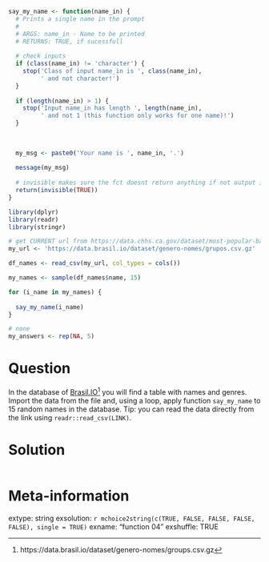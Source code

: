 ```r
say_my_name <- function(name_in) {
  # Prints a single name in the prompt
  #
  # ARGS: name_in - Name to be printed
  # RETURNS: TRUE, if sucessfull
  
  # check inputs
  if (class(name_in) != 'character') {
    stop('Class of input name_in is ', class(name_in), 
         ' and not character!')
  }
  
  if (length(name_in) > 1) {
    stop('Input name_in has length ', length(name_in), 
         ' and not 1 (this function only works for one name)!')
  }
  
  
  
  my_msg <- paste0('Your name is ', name_in, '.')
  
  message(my_msg)
  
  # invisible makes sure the fct doesnt return anything if not output is set
  return(invisible(TRUE))
}

library(dplyr)
library(readr)
library(stringr)

# get CURRENT url from https://data.chhs.ca.gov/dataset/most-popular-baby-names-2005-current
my_url <- 'https://data.brasil.io/dataset/genero-nomes/grupos.csv.gz'

df_names <- read_csv(my_url, col_types = cols())

my_names <- sample(df_names$name, 15)

for (i_name in my_names) {
  
  say_my_name(i_name)
}
```

```r
# none
my_answers <- rep(NA, 5)

```

Question
========

In the database of [Brasil.IO](https://data.brasil.io/dataset/genero-nomes/groups.csv.gz)^[https://data.brasil.io/dataset/genero-nomes/groups.csv.gz] you will find a table with names and genres. Import the data from the file and, using a loop, apply  function `say_my_name` to 15 random names in the database. Tip:  you can read the data directly from the link using `readr::read_csv(LINK)`.


Solution
================

```r
```


Meta-information
================
extype: string
exsolution: `r mchoice2string(c(TRUE, FALSE, FALSE, FALSE, FALSE), single = TRUE)`
exname: "function 04"
exshuffle: TRUE

